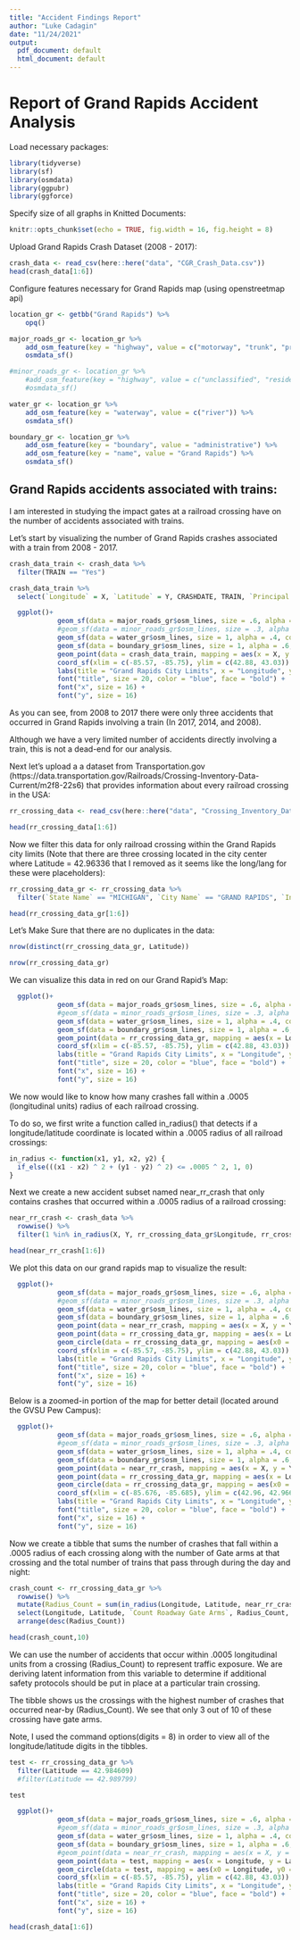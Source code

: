 ```yaml
---
title: "Accident Findings Report"
author: "Luke Cadagin"
date: "11/24/2021"
output:
  pdf_document: default
  html_document: default
---
```


# Report of Grand Rapids Accident Analysis

Load necessary packages:

```r
library(tidyverse)
library(sf)
library(osmdata)
library(ggpubr)
library(ggforce)
```

Specify size of all graphs in Knitted Documents:

```r
knitr::opts_chunk$set(echo = TRUE, fig.width = 16, fig.height = 8)
```


Upload Grand Rapids Crash Dataset (2008 - 2017):

```r
crash_data <- read_csv(here::here("data", "CGR_Crash_Data.csv"))
head(crash_data[1:6])
```

Configure features necessary for Grand Rapids map (using openstreetmap api)

```r
location_gr <- getbb("Grand Rapids") %>% 
    opq()

major_roads_gr <- location_gr %>%
    add_osm_feature(key = "highway", value = c("motorway", "trunk", "primary", "secondary", "tertiary")) %>% 
    osmdata_sf()

#minor_roads_gr <- location_gr %>%
    #add_osm_feature(key = "highway", value = c("unclassified", "residential")) %>%
    #osmdata_sf()

water_gr <- location_gr %>% 
    add_osm_feature(key = "waterway", value = c("river")) %>% 
    osmdata_sf()

boundary_gr <- location_gr %>% 
    add_osm_feature(key = "boundary", value = "administrative") %>%
    add_osm_feature(key = "name", value = "Grand Rapids") %>% 
    osmdata_sf()
```

## Grand Rapids accidents associated with trains:

I am interested in studying the impact gates at a railroad crossing have on the number of accidents associated with trains.

Let's start by visualizing the number of Grand Rapids crashes associated with a train from 2008 - 2017.

```r
crash_data_train <- crash_data %>% 
  filter(TRAIN == "Yes")

crash_data_train %>% 
  select(`Longitude` = X, `Latitude` = Y, CRASHDATE, TRAIN, `Principal Road` = PRNAME)
```

```r
  ggplot()+
            geom_sf(data = major_roads_gr$osm_lines, size = .6, alpha = .6, color = 'black') +
            #geom_sf(data = minor_roads_gr$osm_lines, size = .3, alpha = .3, color = 'black') +
            geom_sf(data = water_gr$osm_lines, size = 1, alpha = .4, color = 'steelblue') +
            geom_sf(data = boundary_gr$osm_lines, size = 1, alpha = .6, color = "orange") +
            geom_point(data = crash_data_train, mapping = aes(x = X, y = Y), color = "blue") +
            coord_sf(xlim = c(-85.57, -85.75), ylim = c(42.88, 43.03)) +
            labs(title = "Grand Rapids City Limits", x = "Longitude", y = "Latitude") +
            font("title", size = 20, color = "blue", face = "bold") +
            font("x", size = 16) +
            font("y", size = 16)
```

As you can see, from 2008 to 2017 there were only three accidents that occurred in Grand Rapids involving a train (In 2017, 2014, and 2008).

Although we have a very limited number of accidents directly involving a train, this is not a dead-end for our analysis.

Next let's upload a a dataset from Transportation.gov (https://data.transportation.gov/Railroads/Crossing-Inventory-Data-Current/m2f8-22s6) that provides information about every railroad crossing in the USA:

```r
rr_crossing_data <- read_csv(here::here("data", "Crossing_Inventory_Data_-_Current.csv"))

head(rr_crossing_data[1:6])
```

Now we filter this data for only railroad crossing within the Grand Rapids city limits (Note that there are three crossing located in the city center where Latitude = 42.96336 that I removed as it seems like the long/lang for these were placeholders):

```r
rr_crossing_data_gr <- rr_crossing_data %>% 
  filter(`State Name` == "MICHIGAN", `City Name` == "GRAND RAPIDS", `Intersecting Roadway` == "Yes", Latitude < 43, Latitude != 42.96336)#, Latitude > 42.88, Longitude > -85.73, Longitude < -85.59, (Latitude > 42.92 | Longitude > -85.67))

head(rr_crossing_data_gr[1:6])
```

Let's Make Sure that there are no duplicates in the data:

```r
nrow(distinct(rr_crossing_data_gr, Latitude))
```

```r
nrow(rr_crossing_data_gr)
```

We can visualize this data in red on our Grand Rapid's Map:

```r
  ggplot()+
            geom_sf(data = major_roads_gr$osm_lines, size = .6, alpha = .6, color = 'black') +
            #geom_sf(data = minor_roads_gr$osm_lines, size = .3, alpha = .3, color = 'black') +
            geom_sf(data = water_gr$osm_lines, size = 1, alpha = .4, color = 'steelblue') +
            geom_sf(data = boundary_gr$osm_lines, size = 1, alpha = .6, color = "orange") +
            geom_point(data = rr_crossing_data_gr, mapping = aes(x = Longitude, y = Latitude), color = "red") +
            coord_sf(xlim = c(-85.57, -85.75), ylim = c(42.88, 43.03)) +
            labs(title = "Grand Rapids City Limits", x = "Longitude", y = "Latitude") +
            font("title", size = 20, color = "blue", face = "bold") +
            font("x", size = 16) +
            font("y", size = 16)
```

We now would like to know how many crashes fall within a .0005 (longitudinal units) radius of each railroad crossing.

To do so, we first write a function called in_radius() that detects if a longitude/latitude coordinate is located within a .0005 radius of all railroad crossings:

```r
in_radius <- function(x1, y1, x2, y2) {
  if_else(((x1 - x2) ^ 2 + (y1 - y2) ^ 2) <= .0005 ^ 2, 1, 0)
}
```

Next we create a new accident subset named near_rr_crash that only contains crashes that occurred within a .0005 radius of a railroad crossing:

```r
near_rr_crash <- crash_data %>% 
  rowwise() %>% 
  filter(1 %in% in_radius(X, Y, rr_crossing_data_gr$Longitude, rr_crossing_data_gr$Latitude))

head(near_rr_crash[1:6])
```

We plot this data on our grand rapids map to visualize the result:

```r
  ggplot()+
            geom_sf(data = major_roads_gr$osm_lines, size = .6, alpha = .6, color = 'black') +
            #geom_sf(data = minor_roads_gr$osm_lines, size = .3, alpha = .3, color = 'black') +
            geom_sf(data = water_gr$osm_lines, size = 1, alpha = .4, color = 'steelblue') +
            geom_sf(data = boundary_gr$osm_lines, size = 1, alpha = .6, color = "orange") +
            geom_point(data = near_rr_crash, mapping = aes(x = X, y = Y), color = "blue") +
            geom_point(data = rr_crossing_data_gr, mapping = aes(x = Longitude, y = Latitude), color = "red") +
            geom_circle(data = rr_crossing_data_gr, mapping = aes(x0 = Longitude, y0 = Latitude, r = .0005), color = "red") +
            coord_sf(xlim = c(-85.57, -85.75), ylim = c(42.88, 43.03)) +
            labs(title = "Grand Rapids City Limits", x = "Longitude", y = "Latitude") +
            font("title", size = 20, color = "blue", face = "bold") +
            font("x", size = 16) +
            font("y", size = 16)
```

Below is a zoomed-in portion of the map for better detail (located around the GVSU Pew Campus):

```r
  ggplot()+
            geom_sf(data = major_roads_gr$osm_lines, size = .6, alpha = .6, color = 'black') +
            #geom_sf(data = minor_roads_gr$osm_lines, size = .3, alpha = .3, color = 'black') +
            geom_sf(data = water_gr$osm_lines, size = 1, alpha = .4, color = 'steelblue') +
            geom_sf(data = boundary_gr$osm_lines, size = 1, alpha = .6, color = "orange") +
            geom_point(data = near_rr_crash, mapping = aes(x = X, y = Y), color = "blue") +
            geom_point(data = rr_crossing_data_gr, mapping = aes(x = Longitude, y = Latitude), color = "red") +
            geom_circle(data = rr_crossing_data_gr, mapping = aes(x0 = Longitude, y0 = Latitude, r = .0005), color = "red") +
            coord_sf(xlim = c(-85.676, -85.685), ylim = c(42.96, 42.9665)) +
            labs(title = "Grand Rapids City Limits", x = "Longitude", y = "Latitude") +
            font("title", size = 20, color = "blue", face = "bold") +
            font("x", size = 16) +
            font("y", size = 16)
```

Now we create a tibble that sums the number of crashes that fall within a .0005 radius of each crossing along with the number of Gate arms at that crossing and the total number of trains that pass through during the day and night:

```r
crash_count <- rr_crossing_data_gr %>% 
  rowwise() %>% 
  mutate(Radius_Count = sum(in_radius(Longitude, Latitude, near_rr_crash$X, near_rr_crash$Y))) %>% 
  select(Longitude, Latitude, `Count Roadway Gate Arms`, Radius_Count, `Total Daylight Thru Trains`, `Total Nighttime Thru Trains`) %>% 
  arrange(desc(Radius_Count))

head(crash_count,10)
```

We can use the number of accidents that occur within .0005 longitudinal units from a crossing (Radius_Count) to represent traffic exposure.  We are deriving latent information from this variable to determine if additional safety protocols should be put in place at a particular train crossing.

The tibble shows us the crossings with the highest number of crashes that occurred near-by (Radius_Count).  We see that only 3 out of 10 of these crossing have gate arms.  


Note, I used the command options(digits = 8) in order to view all of the longitude/latitude digits in the tibbles.

```r
test <- rr_crossing_data_gr %>% 
  filter(Latitude == 42.984609)
  #filter(Latitude == 42.989799)

test

```


```r
  ggplot()+
            geom_sf(data = major_roads_gr$osm_lines, size = .6, alpha = .6, color = 'black') +
            #geom_sf(data = minor_roads_gr$osm_lines, size = .3, alpha = .3, color = 'black') +
            geom_sf(data = water_gr$osm_lines, size = 1, alpha = .4, color = 'steelblue') +
            geom_sf(data = boundary_gr$osm_lines, size = 1, alpha = .6, color = "orange") +
            #geom_point(data = near_rr_crash, mapping = aes(x = X, y = Y), color = "blue") +
            geom_point(data = test, mapping = aes(x = Longitude, y = Latitude), color = "red") +
            geom_circle(data = test, mapping = aes(x0 = Longitude, y0 = Latitude, r = .0005), color = "red") +
            coord_sf(xlim = c(-85.57, -85.75), ylim = c(42.88, 43.03)) +
            labs(title = "Grand Rapids City Limits", x = "Longitude", y = "Latitude") +
            font("title", size = 20, color = "blue", face = "bold") +
            font("x", size = 16) +
            font("y", size = 16)
```

```r
head(crash_data[1:6])
```


